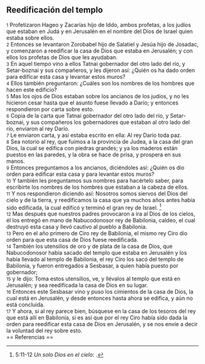 == Reedificación del templo ==

{{anchor|1}} <small>1</small> Profetizaron Hageo y Zacarías hijo de Iddo, ambos profetas, a los judíos que estaban en Judá y en Jerusalén en el nombre del Dios de Israel quien estaba sobre ellos.<br>
{{anchor|2}} <small>2</small> Entonces se levantaron Zorobabel hijo de Salatiel y Jesúa hijo de Josadac, y comenzaron a reedificar la casa de Dios que estaba en Jerusalén; y con ellos los profetas de Dios que les ayudaban.<br>
{{anchor|3}} <small>3</small> En aquel tiempo vino a ellos Tatnai gobernador del otro lado del río, y Setar-boznai y sus compañeros, y les dijeron así: ¿Quién os ha dado orden para edificar esta casa y levantar estos muros?<br>
{{anchor|4}} <small>4</small> Ellos también preguntaron: ¿Cuáles son los nombres de los hombres que hacen este edificio?<br>
{{anchor|5}} <small>5</small> Mas los ojos de Dios estaban sobre los ancianos de los judíos, y no les hicieron cesar hasta que el asunto fuese llevado a Darío; y entonces respondieron por carta sobre esto.<br>
{{anchor|6}} <small>6</small> Copia de la carta que Tatnai gobernador del otro lado del río, y Setar-boznai, y sus compañeros los gobernadores que estaban al otro lado del río, enviaron al rey Darío.<br>
{{anchor|7}} <small>7</small> Le enviaron carta, y así estaba escrito en ella: Al rey Darío toda paz.<br>
{{anchor|8}} <small>8</small> Sea notorio al rey, que fuimos a la provincia de Judea, a la casa del gran Dios, la cual se edifica con piedras grandes; y ya los maderos están puestos en las paredes, y la obra se hace de prisa, y prospera en sus manos.<br>
{{anchor|9}} <small>9</small> Entonces preguntamos a los ancianos, diciéndoles así: ¿Quién os dio orden para edificar esta casa y para levantar estos muros?<br>
{{anchor|10}} <small>10</small> Y también les preguntamos sus nombres para hacértelo saber, para escribirte los nombres de los hombres que estaban a la cabeza de ellos.<br>
{{anchor|11}} <small>11</small> Y nos respondieron diciendo así: Nosotros somos siervos del Dios del cielo y de la tierra, y reedificamos la casa que ya muchos años antes había sido edificada, la cual edificó y terminó el gran rey de Israel. <ref>5:11-12 ''Un solo Dios en el cielo'': {{lib|LU|79|1|9}}.</ref><br>
{{anchor|12}} <small>12</small> Mas después que nuestros padres provocaron a ira al Dios de los cielos, él los entregó en mano de Nabucodonosor rey de Babilonia, caldeo, el cual destruyó esta casa y llevó cautivo al pueblo a Babilonia.<br>
{{anchor|13}} <small>13</small> Pero en el año primero de Ciro rey de Babilonia, el mismo rey Ciro dio orden para que esta casa de Dios fuese reedificada.<br>
{{anchor|14}} <small>14</small> También los utensilios de oro y de plata de la casa de Dios, que Nabucodonosor había sacado del templo que estaba en Jerusalén y los había llevado al templo de Babilonia, el rey Ciro los sacó del templo de Babilonia, y fueron entregados a Sesbasar, a quien había puesto por gobernador;<br>
{{anchor|15}} <small>15</small> y le dijo: Toma estos utensilios, ve, y llévalos al templo que está en Jerusalén; y sea reedificada la casa de Dios en su lugar.<br>
{{anchor|16}} <small>16</small> Entonces este Sesbasar vino y puso los cimientos de la casa de Dios, la cual está en Jerusalén, y desde entonces hasta ahora se edifica, y aún no está concluida.<br>
{{anchor|17}} <small>17</small> Y ahora, si al rey parece bien, búsquese en la casa de los tesoros del rey que está allí en Babilonia, si es así que por el rey Ciro había sido dada la orden para reedificar esta casa de Dios en Jerusalén, y se nos envíe a decir la voluntad del rey sobre esto.<br>
== Referencias ==

<references />
